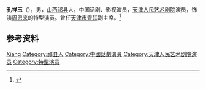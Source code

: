 '''孔祥玉'''（{{bd|1947年|4月3日|}}），男，[[山西|山西]][[祁县|祁县]]人，中国话剧、影视演员，[[天津人民艺术剧院|天津人民艺术剧院]]演员，饰演[[周恩来|周恩来]]的特型演员。曾任[[天津市青联|天津市青联]]副主席。<ref>{{Cite book|title=中国当代青年名人大辞典 • 二 文学艺术卷|author=褚德新主编; 周浙平, 侯云章副主编|publisher=黑龙江人民出版社|year=1993|isbn=|location=哈尔滨|pages=}}</ref>

== 参考资料 ==
{{reflist}}

{{中国人物小作品}}

{{Authority control}}
{{DEFAULTSORT:Kong孔}}
[[Category:孔姓|Xiang]]
[[Category:祁县人|Category:祁县人]]
[[Category:中國話劇演員|Category:中國話劇演員]]
[[Category:天津人民艺术剧院演员|Category:天津人民艺术剧院演员]]
[[Category:特型演员|Category:特型演员]]